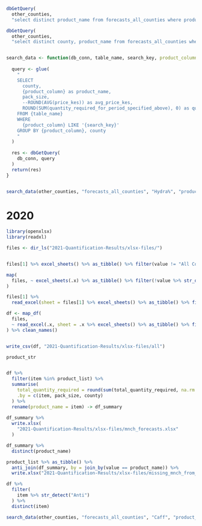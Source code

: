 
```r
dbGetQuery(
  other_counties, 
  "select distinct product_name from forecasts_all_counties where product_name like 'labetalol %'") %>% pull(product_name)
```

```r
dbGetQuery(
  other_counties, 
  "select distinct county, product_name from forecasts_all_counties where product_name like 'labetalol %'")


search_data <- function(db_conn, table_name, search_key, product_column = "item_description_name_form_strength") {
  
  query <- glue(
    "
    SELECT 
      county,
      {product_column} as product_name,
      pack_size,
      --ROUND(AVG(price_kes)) as avg_price_kes,
      ROUND(SUM(quantity_required_for_period_specified_above), 0) as quantity_required
    FROM {table_name}
    WHERE 
      {product_column} LIKE '{search_key}'
    GROUP BY {product_column}, county
    "
  )
  
  res <- dbGetQuery(
    db_conn, query
  )
  return(res)
}


search_data(other_counties, "forecasts_all_counties", "Hydra%", "product_name")
```



# 2020

```r
library(openxlsx)
library(readxl)

files <- dir_ls("2021-Quantification-Results/xlsx-files/")


files[1] %>% excel_sheets() %>% as_tibble() %>% filter(value != "All Counties") %>% pull(value)

map(
  files, ~ excel_sheets(.x) %>% as_tibble() %>% filter(!value %>% str_detect("All")) %>% pull(value)
)

files[1] %>% 
  read_excel(sheet = files[1] %>% excel_sheets() %>% as_tibble() %>% filter(value %>% str_detect("All")) %>% pull(value))

df <- map_df(
  files,
  ~ read_excel(.x, sheet = .x %>% excel_sheets() %>% as_tibble() %>% filter(value %>% str_detect("All")) %>% pull(value))
) %>% clean_names()


write_csv(df, "2021-Quantification-Results/xlsx-files/all")


```


```r
product_str


df %>% 
  filter(item %in% product_list) %>% 
  summarise(
    total_quantity_required = round(sum(total_quantity_required, na.rm = TRUE)),
    .by = c(item, pack_size, county)
  ) %>% 
  rename(product_name = item) -> df_summary
  
df_summary %>% 
  write.xlsx(
    "2021-Quantification-Results/xlsx-files/mnch_forecasts.xlsx"
  )

df_summary %>% 
  distinct(product_name)

product_list %>% as_tibble() %>% 
  anti_join(df_summary, by = join_by(value == product_name)) %>% 
  write.xlsx("2021-Quantification-Results/xlsx-files/missing_mnch_from_forecasts.xlsx")
```


```r
df %>% 
  filter(
    item %>% str_detect("Anti")
  ) %>% 
  distinct(item)
```


```r
search_data(other_counties, "forecasts_all_counties", "Caff", "product_name")
```

























































